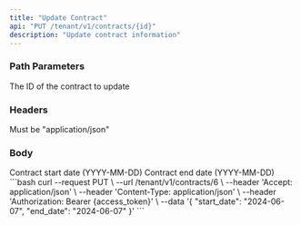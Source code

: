 ```yaml
---
title: "Update Contract"
api: "PUT /tenant/v1/contracts/{id}"
description: "Update contract information"
---
```


### Path Parameters

<ParamField path="id" type="integer" required>
  The ID of the contract to update
</ParamField>

### Headers

<ParamField header="Accept" type="string" required>
  Must be "application/json"
</ParamField>

### Body

<ParamField body="start_date" type="string">
  Contract start date (YYYY-MM-DD)
</ParamField>

<ParamField body="end_date" type="string">
  Contract end date (YYYY-MM-DD)
</ParamField>

<RequestExample>
```bash
curl --request PUT \
  --url /tenant/v1/contracts/6 \
  --header 'Accept: application/json' \
  --header 'Content-Type: application/json' \
  --header 'Authorization: Bearer {access_token}' \
  --data '{
    "start_date": "2024-06-07",
    "end_date": "2024-06-07"
  }'
```
</RequestExample> 